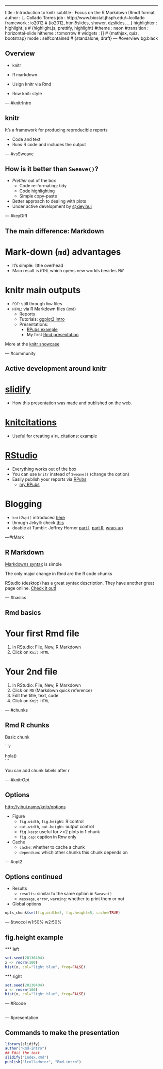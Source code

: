---
title       : Introduction to knitr
subtitle    : Focus on the R Markdown (Rmd) format
author      : L. Collado Torres
job         : http://www.biostat.jhsph.edu/~lcollado
framework   : io2012     # {io2012, html5slides, shower, dzslides, ...}
highlighter : highlight.js  # {highlight.js, prettify, highlight}
#theme : neon
#transition : horizontal-slide
hitheme     : tomorrow      # 
widgets     : []            # {mathjax, quiz, bootstrap}
mode        : selfcontained # {standalone, draft}
--- #overview bg:black

## Overview

- knitr

- R markdown

* Usign knitr via Rmd

* Rnw knitr style

--- #knitrIntro

## knitr

It's a framework for producing reproducible reports

* Code and text
* Runs R code and includes the output


--- #vsSweave

## How is it better than `Sweave()`?

* _Prettier_ out of the box
	* Code re-formating: tidy
	* Code highlighting
	* Simple copy-paste
* Better approach to dealing with plots
* Under active development by [@xieyihui](https://twitter.com/xieyihui)


--- #keyDiff

## The main difference: Markdown


# Mark-down (`md`) advantages
* It's simple: little overhead
* Main result is `HTML` which opens new worlds besides `PDF`

# knitr main outputs
* `PDF`: still through `Rnw` files
* `HTML`: via R Markdown files (`Rmd`)
	* Reports
	* Tutorials: [ggplot2 intro](http://www.ling.upenn.edu/~joseff/avml2012/)
	* Presentations:
		* [RPubs example](http://rpubs.com/JoFrhwld/UseR_Sept)
		* My first [Rmd presentation](http://fellgernon.tumblr.com/post/35587597245/introduction-to-r-and-biostatistics-2012-version\#.UVuFAavF0b0)


More at the [knitr showcase](http://yihui.name/knitr/demo/showcase/)

--- #community

## Active development around knitr

# [slidify](http://slidify.org/)
* How this presentation was made and published on the web.

# [knitcitations](https://github.com/cboettig/knitcitations)
* Useful for creating `HTML` citations: [example](http://fellgernon.tumblr.com/post/46483321621/great-commentary-on-sequestrations-impact-on-research\#.UVuvz6vF0b0)

# [RStudio](http://www.rstudio.com/)
* Everything works out of the box
* You can use `knitr` instead of `Sweave()` (change the option)
* Easily publish your reports via [RPubs](http://rpubs.com/)
	* [my RPubs](http://rpubs.com/lcollado/)

# Blogging
* `knit2wp()` introduced [here](http://yihui.name/en/2013/02/publishing-from-r-knitr-to-wordpress/)
* through Jekyll: check [this](http://jfisher-usgs.github.com/r/2012/07/03/knitr-jekyll/)
* doable at Tumblr: Jeffrey Horner [part I](http://jeffreyhorner.tumblr.com/post/25804518110/blog-with-r-markdown-and-tumblr-part-i), [part II](http://jeffreyhorner.tumblr.com/post/25943954723/blog-with-r-markdown-and-tumblr-part-ii), [wrap-up](http://jeffreyhorner.tumblr.com/post/26164742243/wrap-up-on-blogging-with-r-markdown-and-tumblr)

---#rMark

## R Markdown

[Markdowns syntax](http://daringfireball.net/projects/markdown/syntax) is simple

The only major change in Rmd are the R code chunks

RStudio (desktop) has a great syntax description. They have another great page online. [Check it out!](http://www.rstudio.com/ide/docs/r_markdown)


--- #basics

## Rmd basics

# Your first Rmd file

1. In RStudio: File, New, R Markdown
2. Click on `Knit HTML`

# Your 2nd file

1. In RStudio: File, New, R Markdown
2. Click on `MD` (Markdown quick reference)
3. Edit the title, text, code
4. Click on `Knit HTML`


--- #chunks

## Rmd R chunks

Basic chunk

\`\`\`r

hola()    
\`\`\`
	
You can add chunk labels after r



--- #knitrOpt
	
## Options

[http://yihui.name/knitr/options](http://yihui.name/knitr/options)

* Figure
	* `fig.width`, `fig.height`: R control
	* `out.width`, `out.height`: output control
	* `fig.keep`: useful for >=2 plots in 1 chunk
	* `fig.cap`: caption in Rnw only	
* Cache
	* `cache`: whether to cache a chunk
	* `dependson`: which other chunks this chunk depends on


	


--- #opt2

## Options continued

* Results
	* `results`: similar to the same option in `Sweave()`
	* `message`, `error`, `warning`: whether to print them or not
* Global options

```r
opts_chunk$set(fig.width=5, fig.height=5, cache=TRUE)
```

--- &twocol w1:50% w2:50%

## fig.height example   
    
*** left
    
```r
set.seed(20130404)
x <- rnorm(100)
hist(x, col="light blue", freq=FALSE)
```

    
*** right

```r
set.seed(20130404)
x <- rnorm(100)
hist(x, col="light blue", freq=FALSE)
```

--- #Rcode

## 



--- #presentation

## Commands to make the presentation

```r
library(slidify)
author("Rmd-intro")
## Edit the text
slidify("index.Rmd")
publish("lcolladotor", "Rmd-intro")
```



